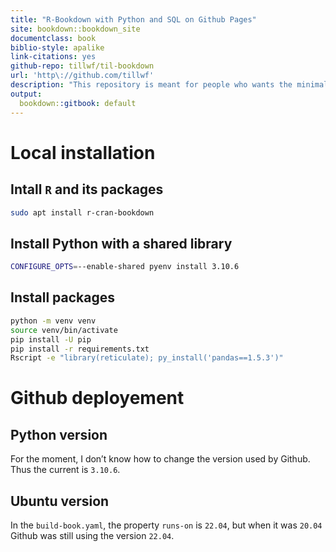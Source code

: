 ```yaml
---
title: "R-Bookdown with Python and SQL on Github Pages"
site: bookdown::bookdown_site
documentclass: book
biblio-style: apalike
link-citations: yes
github-repo: tillwf/til-bookdown
url: 'http\://github.com/tillwf'
description: "This repository is meant for people who wants the minimal installation guide to make R-bookdown on Github Pages which can run Python and SQL."
output:
  bookdown::gitbook: default
---
```


# Local installation

## Intall `R` and its packages

```bash
sudo apt install r-cran-bookdown
```

## Install Python with a shared library

```bash
CONFIGURE_OPTS=--enable-shared pyenv install 3.10.6
```

## Install packages

```bash
python -m venv venv
source venv/bin/activate
pip install -U pip
pip install -r requirements.txt
Rscript -e "library(reticulate); py_install('pandas==1.5.3')"
```

# Github deployement

## Python version

For the moment, I don't know how to change the version used by Github.
Thus the current is `3.10.6`.


## Ubuntu version

In the `build-book.yaml`, the property `runs-on` is `22.04`, but when it was `20.04` Github was still using the version `22.04`.
